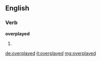 ==English==

===Verb===
'''overplayed'''

# {{past of|overplay}}

[[de:overplayed]]
[[it:overplayed]]
[[mg:overplayed]]